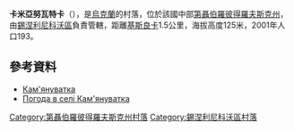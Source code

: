 {{coord|48|27|16|N|35|28|10|E|scale:30000_region:UA|display=title}}

'''卡米亞努瓦特卡'''（{{lang-uk|Кам'януватка}}），是[[烏克蘭|烏克蘭]]的村落，位於該國中部[[第聶伯羅彼得羅夫斯克州|第聶伯羅彼得羅夫斯克州]]，由[[錫涅利尼科沃區|錫涅利尼科沃區]]負責管轄，距離[[基斯良卡|基斯良卡]]1.5公里，海拔高度125米，2001年人口193。

==參考資料==
*[http://gska2.rada.gov.ua/pls/z7502/A005?rdat1=06.12.2007&rf7571=6306 Кам'януватка]{{dead link|date=2017年11月|bot=InternetArchiveBot|fix-attempted=yes}}
* [http://weather.in.ua/ua/dnepropetrovskaja/10027 Погода в селі Кам'януватка] {{Wayback|url=http://weather.in.ua/ua/dnepropetrovskaja/10027|date=20160607161518}}
{{Dnipropetrovsk-geo-stub}}
{{DEFAULTSORT:Кам'януватка}}
[[Category:第聶伯羅彼得羅夫斯克州村落|Category:第聶伯羅彼得羅夫斯克州村落]]
[[Category:錫涅利尼科沃區村落|Category:錫涅利尼科沃區村落]]